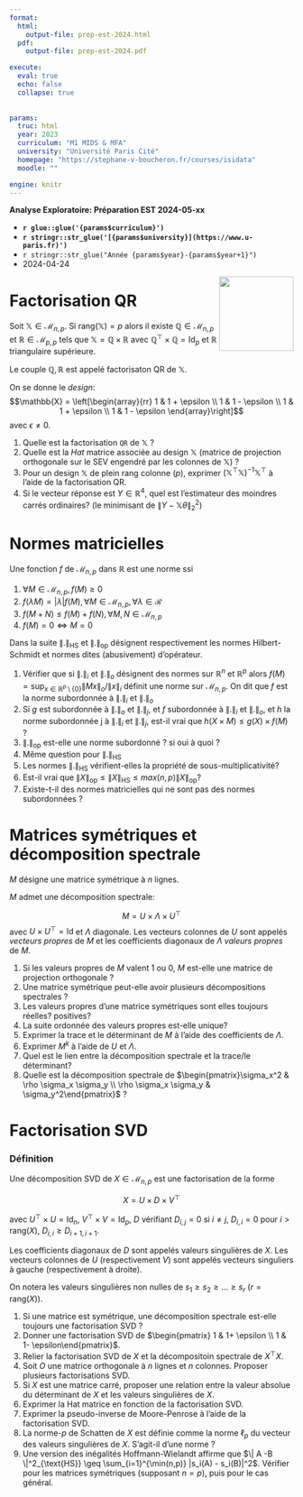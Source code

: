 ```yaml
---
format:
  html:
    output-file: prep-est-2024.html
  pdf:
    output-file: prep-est-2024.pdf

execute: 
  eval: true
  echo: false
  collapse: true
  
  
params:
  truc: html
  year: 2023 
  curriculum: "M1 MIDS & MFA"
  university: "Université Paris Cité"
  homepage: "https://stephane-v-boucheron.fr/courses/isidata"
  moodle: ""

engine: knitr
---
```



::: {layout="[80,20]"}

::: {#first-column}

**Analyse Exploratoire: Préparation EST 2024-05-xx**

- **`r glue::glue('{params$curriculum}')`** 
- **`r stringr::str_glue('[{params$university}](https://www.u-paris.fr)')`**
- `r stringr::str_glue("Année {params$year}-{params$year+1}")`
- 2024-04-24  

:::

::: {#second-column}


![](./IMG/UniversiteParis_monogramme_couleur_RVB.png){style="float:right; size: 50px;"
width="132"}


:::

:::

# Factorisation QR

::: {.callout-note}

Soit $\mathbb{X} \in \mathcal{M}_{n,p}$. Si $\text{rang}(\mathbb{X}) =p$ alors il existe $\mathbb{Q} \in \mathcal{M}_{n,p}$ et $\mathbb{R} \in \mathcal{M}_{p,p}$ tels que $\mathbb{X} = \mathbb{Q} \times \mathbb{R}$ avec 
$\mathbb{Q}^\top \times \mathbb{Q}= \text{Id}_p$ et $\mathbb{R}$ triangulaire supérieure. 

Le couple $\mathbb{Q}, \mathbb{R}$ est appelé factorisaton QR de $\mathbb{X}$. 

:::


On se donne le _design_:
$$\mathbb{X} = \left[\begin{array}{rr}
  1 & 1 + \epsilon \\
  1 & 1 - \epsilon \\
  1 & 1 + \epsilon \\
  1 & 1 - \epsilon
\end{array}\right]$$
avec $\epsilon \neq0$.

1. Quelle est la factorisation `QR`  de $\mathbb{X}$ ?
2. Quelle est la _Hat_ matrice associée au design $\mathbb{X}$ (matrice de projection orthogonale sur le SEV engendré par les colonnes de $\mathbb{X}$) ?
1. Pour un design $\mathbb{X}$ de plein rang colonne ($p$), exprimer $(\mathbb{X}^\top \mathbb{X})^{-1}\mathbb{X}^\top$ à l'aide de la factorisation QR. 
3. Si le vecteur réponse est $Y \in \mathbb{R}^4$, quel  est l'estimateur des moindres carrés ordinaires? (le minimisant de $\| Y - \mathbb{X}\theta\|_2^2$)



# Normes matricielles

::: {.callout-note}

Une fonction $f$ de $\mathcal{M}_{n,p}$ dans $\mathbb{R}$ est une norme ssi 

1. $\forall M \in \mathcal{M}_{n,p}, f(M) \geq 0$
2. $f(\lambda M) = |\lambda|f(M), \forall M \in \mathcal{M}_{n,p}, \forall \lambda \in \mathcal{R}$ 
3. $f(M + N) \leq f(M) + f(N), \forall M,N  \in \mathcal{M}_{n,p}$
4. $f(M) = 0 \Leftrightarrow M =0$ 

Dans la suite $\|.\|_{\text{HS}}$  et $\|.\|_{\text{op}}$ désignent respectivement les normes Hilbert-Schmidt et normes dites (abusivement) d'opérateur.
:::


1. Vérifier que si $\|.\|_i$ et $\|.\|_o$ désignent des normes sur $\mathbb{R}^n$ et $\mathbb{R}^p$ alors $f(M) = \sup_{x \in \mathbb{R}^p\setminus \{0\}} \|M x \|_o/\|x\|_i$ définit une norme sur $\mathcal{M}_{n,p}$. On dit que $f$ est la norme subordonnée à  $\|.\|_i$ et $\|.\|_o$
5. Si $g$ est subordonnée à $\|.\|_o$ et $\|.\|_j$,  et $f$ subordonnée à $\|.\|_i$ et $\|.\|_o$, et $h$ la norme subordonnée j à $\|.\|_i$ et $\|.\|_j$,  est-il vrai que $h(X \times M) \leq g(X) \times f(M)$ ?
2. $\|.\|_{\text{op}}$ est-elle une norme subordonné ? si oui à quoi ?
3. Même question pour $\|.\|_{\text{HS}}$
4. Les normes $\|.\|_{\text{HS}}$ vérifient-elles la propriété de sous-multiplicativité?
5. Est-il vrai que $\|X\|_{\text{op}} \leq \|X\|_{\text{HS}} \leq max(n,p) \|X\|_{\text{op}}$?
6. Existe-t-il des normes matricielles qui ne sont pas des normes subordonnées ?
  


::: {.content-visible when-profile='solution'} 
 
 
:::


# Matrices symétriques et décomposition spectrale

$M$ désigne une matrice symétrique à $n$ lignes. 

::: {.callout-note}

$M$ admet une décomposition spectrale: 

$$M = U \times \Lambda \times U^{\top}$$
avec $U \times U^\top = \text{Id}$ et $\Lambda$ diagonale. Les vecteurs colonnes de $U$ sont appelés *vecteurs propres* de $M$ et les coefficients diagonaux de $\Lambda$ *valeurs propres* de $M$.
 
:::

1. Si les valeurs propres de $M$ valent $1$ ou $0$, $M$ est-elle une matrice de projection orthogonale ?
2. Une matrice symétrique peut-elle avoir plusieurs décompositions spectrales ?
3. Les valeurs propres d'une matrice symétriques sont elles toujours réelles? positives?
4. La suite ordonnée des valeurs propres est-elle unique?
5. Exprimer la trace et le déterminant de $M$ à l'aide des coefficients de $\Lambda$.
6. Exprimer $M^k$ à l'aide de $U$ et $\Lambda$. 
7. Quel est le lien entre la décomposition spectrale et la trace/le déterminant?
8. Quelle est la décomposition spectrale de $\begin{pmatrix}\sigma_x^2 & \rho \sigma_x \sigma_y \\ \rho \sigma_x \sigma_y & \sigma_y^2\end{pmatrix}$ ?
  

  

::: {.content-visible when-profile='solution'} 
 
 
:::


# Factorisation SVD

::: {.callout-note}

### Définition

Une décomposition SVD de $X \in \mathcal{M}_{n,p}$ est une factorisation de la forme

$$X = U \times D \times V^\top$$

avec $U^\top \times U=\text{Id}_n$, $V^\top \times V=\text{Id}_p$, $D$ vérifiant
$D_{i,j}=0$ si $i\neq j$, $D_{i,i}=0$ pour $i > \text{rang}(X)$, $D_{i,i}\geq D_{i+1, i+1}$.

Les coefficients diagonaux de $D$ sont appelés valeurs singulières de $X$.
Les vecteurs colonnes de $U$ (respectivement $V$) sont appelés vecteurs singuliers à gauche (respectivement à droite).  

On notera les valeurs singulières non nulles de $s_1 \geq s_2 \geq \ldots \geq s_{r}$ ($r=\text{rang}(X)$).
:::

1. Si une matrice est symétrique, une décomposition spectrale est-elle toujours une factorisation SVD ?
2. Donner une factorisation SVD de $\begin{pmatrix} 1 & 1+ \epsilon \\ 1 & 1- \epsilon\end{pmatrix}$.
3. Relier la factorisation SVD de $X$ et la décompositoin spectrale de $X^\top X$. 
4. Soit $O$ une matrice orthogonale à $n$ lignes et $n$ colonnes. Proposer plusieurs factorisations SVD.
5. Si $X$ est une matrice carré, proposer une relation entre la valeur absolue du déterminant de $X$ et les valeurs singulières de $X$. 
6. Exprimer la Hat matrice en fonction de la factorisation SVD.
7. Exprimer la pseudo-inverse de Moore-Penrose à l'aide de la factorisation SVD. 
8. La norme-$p$ de Schatten de $X$ est définie comme la norme $\ell_p$ du vecteur des valeurs singulières de $X$. S'agit-il d'une norme ?
9. Une version des inégalités  Hoffmann-Wielandt  affirme que  $\| A -B \|^2_{\text{HS}} \geq \sum_{i=1}^{\min(n,p)} |s_i(A) - s_i(B)|^2$.  Vérifier pour les matrices symétriques (supposant $n=p$), puis pour le cas général.  



